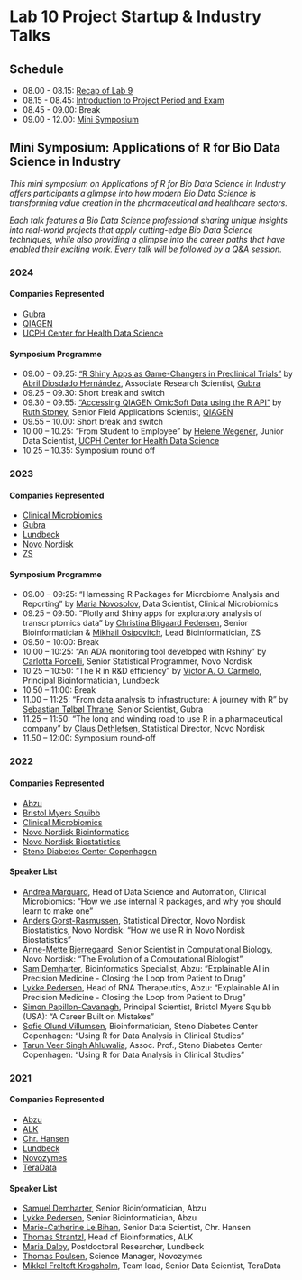 # Lab 10 Project Startup & Industry Talks {.unnumbered}

## Schedule

- 08.00 - 08.15: [Recap of Lab 9](https://raw.githack.com/r4bds/r4bds.github.io/main/recap_lab10.html)
- 08.15 - 08.45: [Introduction to Project Period and Exam](https://raw.githack.com/r4bds/r4bds.github.io/main/lecture_lab10.html)
- 08.45 - 09.00: Break
- 09.00 - 12.00: [Mini Symposium](#sec-symposium)

## Mini Symposium: Applications of R for Bio Data Science in Industry {#sec-symposium}

_This mini symposium on Applications of R for Bio Data Science in Industry offers participants a glimpse into how modern Bio Data Science is transforming value creation in the pharmaceutical and healthcare sectors._

_Each talk features a Bio Data Science professional sharing unique insights into real-world projects that apply cutting-edge Bio Data Science techniques, while also providing a glimpse into the career paths that have enabled their exciting work. Every talk will be followed by a Q&A session._

### 2024

#### Companies Represented

- [Gubra](https://www.gubra.dk)
- [QIAGEN](https://www.qiagen.com/dk/product-categories/informatics-and-data)
- [UCPH Center for Health Data Science](https://heads.ku.dk)

#### Symposium Programme

-	09.00 – 09.25: ["R Shiny Apps as Game-Changers in Preclinical Trials"](https://raw.githack.com/r4bds/r4bds.github.io/main/symposium/2024/2024_R_symposium_ADH.pdf) by [Abril Diosdado Hernández](https://www.linkedin.com/in/abrildh/), Associate Research Scientist, [Gubra](https://www.gubra.dk)
-	09.25 – 09.30: Short break and switch
-	09.30 – 09.55: ["Accessing QIAGEN OmicSoft Data using the R API"](https://raw.githack.com/r4bds/r4bds.github.io/main/symposium/2024/Qiagen_R_omicsoft_Nov2024.pdf) by [Ruth Stoney ](https://www.linkedin.com/in/ruth-stoney-19b603b9/), Senior Field Applications Scientist, [QIAGEN](https://www.qiagen.com/dk/product-categories/informatics-and-data)
-	09.55 – 10.00: Short break and switch
-	10.00 – 10.25: "From Student to Employee" by [Helene Wegener](https://www.linkedin.com/in/helene-wegener-75b589230/), Junior Data Scientist, [UCPH Center for Health Data Science](https://heads.ku.dk)
-	10.25 – 10.35: Symposium round off

### 2023

#### Companies Represented

- [Clinical Microbiomics](https://clinical-microbiomics.com)
- [Gubra](https://www.gubra.dk)
- [Lundbeck](https://www.lundbeck.com/global)
- [Novo Nordisk](https://www.novonordisk.com)
- [ZS](https://www.zs.com)

#### Symposium Programme

- 09.00 – 09:25: "Harnessing R Packages for Microbiome Analysis and Reporting" by [Maria Novosolov](https://www.linkedin.com/in/maria-novosolov/), Data Scientist, Clinical Microbiomics
- 09.25 – 09:50: "Plotly and Shiny apps for exploratory analysis of transcriptomics data" by [Christina Bligaard Pedersen](https://www.linkedin.com/in/bligaard/), Senior Bioinformatician & [Mikhail Osipovitch](https://www.linkedin.com/in/mikhailos/), Lead Bioinformatician, ZS
- 09.50 – 10:00: Break
- 10.00 – 10:25: "An ADA monitoring tool developed with Rshiny" by [Carlotta Porcelli](https://www.linkedin.com/in/carlottap/),  Senior Statistical Programmer, Novo Nordisk
- 10.25 – 10:50: "The R in R&D efficiency" by [Victor A. O. Carmelo](https://www.linkedin.com/in/victor-carmelo-8ab329155/), Principal Bioinformatician, Lundbeck
- 10.50 – 11:00: Break
- 11.00 – 11:25: "From data analysis to infrastructure: A journey with R" by [Sebastian Tølbøl Thrane](https://www.linkedin.com/in/sebthr/), Senior Scientist, Gubra
- 11.25 – 11:50: "The long and winding road to use R in a pharmaceutical company" by [Claus Dethlefsen](https://www.linkedin.com/in/clausdethlefsen/), Statistical Director, Novo Nordisk
- 11.50 – 12:00: Symposium round-off

### 2022

#### Companies Represented

- [Abzu](https://www.abzu.ai)
- [Bristol Myers Squibb](https://www.bms.com)
- [Clinical Microbiomics](https://clinical-microbiomics.com)
- [Novo Nordisk Bioinformatics](https://www.novonordisk.com)
- [Novo Nordisk Biostatistics](https://www.novonordisk.com)
- [Steno Diabetes Center Copenhagen](https://www.sdcc.dk)

#### Speaker List

- [Andrea Marquard](https://www.linkedin.com/in/andreamarquard/), Head of Data Science and Automation, Clinical Microbiomics: "How we use internal R packages, and why you should learn to make one"
- [Anders Gorst-Rasmussen](https://www.linkedin.com/in/anders-gorst-rasmussen-50bb732/), Statistical Director, Novo Nordisk Biostatistics, Novo Nordisk: "How we use R in Novo Nordisk Biostatistics"
- [Anne-Mette Bjerregaard](https://www.linkedin.com/in/anne-mette-bjerregaard-821b8295/), Senior Scientist in Computational Biology, Novo Nordisk: "The Evolution of a Computational Biologist"
- [Sam Demharter](https://www.linkedin.com/in/demharter/), Bioinformatics Specialist, Abzu: "Explainable AI in Precision Medicine - Closing the Loop from Patient to Drug"
- [Lykke Pedersen](https://www.linkedin.com/in/lykkepedersen/), Head of RNA Therapeutics, Abzu: "Explainable AI in Precision Medicine - Closing the Loop from Patient to Drug"
- [Simon Papillon-Cavanagh](https://www.linkedin.com/in/simon-papillon-cavanagh-3435b9108/), Principal Scientist, Bristol Myers Squibb (USA): "A Career Built on Mistakes"
- [Sofie Olund Villumsen](https://www.linkedin.com/in/sofie-olund-villumsen-044ba8147/), Bioinformatician, Steno Diabetes Center Copenhagen: "Using R for Data Analysis in Clinical Studies"
- [Tarun Veer Singh Ahluwalia](https://www.linkedin.com/in/ahluwalia0679/), Assoc. Prof., Steno Diabetes Center Copenhagen: "Using R for Data Analysis in Clinical Studies"

### 2021

#### Companies Represented

- [Abzu](https://www.abzu.ai)
- [ALK](https://www.alk.dk/)
- [Chr. Hansen](https://www.chr-hansen.com/en)
- [Lundbeck](https://lundbeck.com/global)
- [Novozymes](https://www.novozymes.com/en)
- [TeraData](https://www.teradata.com/About-Us/Contact/Denmark)

#### Speaker List

- [Samuel Demharter](https://www.linkedin.com/in/demharter/), Senior Bioinformatician, Abzu
- [Lykke Pedersen](https://www.linkedin.com/in/lykkepedersen/), Senior Bioinformatician, Abzu
- [Marie-Catherine Le Bihan](https://www.linkedin.com/in/marie-catherine-le-bihan-459b6351/), Senior Data Scientist, Chr. Hansen
- [Thomas Strantzl](https://www.linkedin.com/in/thomas-stranzl-b87b202b/), Head of Bioinformatics, ALK
- [Maria Dalby](https://www.linkedin.com/in/maria-dalby-91334b67/), Postdoctoral Researcher, Lundbeck
- [Thomas Poulsen](https://www.linkedin.com/in/thpoulsen/), Science Manager, Novozymes
- [Mikkel Freltoft Krogsholm](https://www.linkedin.com/in/mikkelkrogsholm/), Team lead, Senior Data Scientist, TeraData
